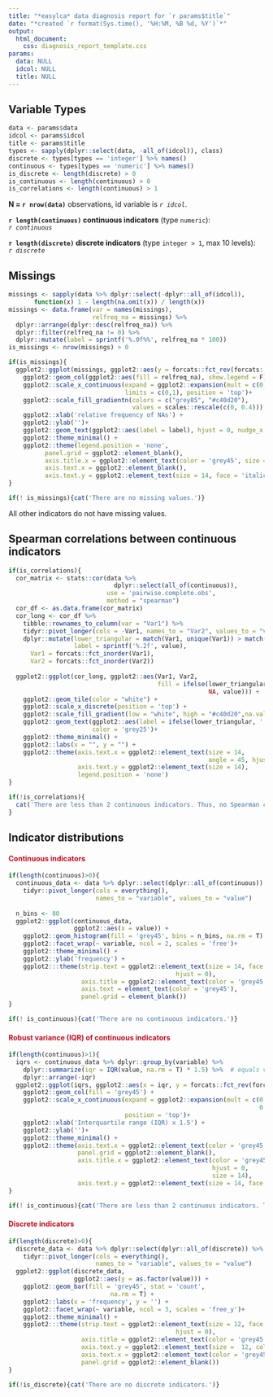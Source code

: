 ```yaml
---
title: "*easylca* data diagnosis report for `r params$title`"
date: "*created `r format(Sys.time(), '%H:%M, %B %d, %Y')`*"
output: 
  html_document:
    css: diagnosis_report_template.css
params:
  data: NULL
  idcol: NULL
  title: NULL
---
```


## Variable Types

```r
data <- params$data
idcol <- params$idcol
title <- params$title
types <- sapply(dplyr::select(data, -all_of(idcol)), class)
discrete <- types[types == 'integer'] %>% names()
continuous <- types[types == 'numeric'] %>% names()
is_discrete <- length(discrete) > 0
is_continuous <- length(continuous) > 0
is_correlations <- length(continuous) > 1
```

**N = `r nrow(data)`** observations, id variable is *`r idcol`*.\

**`r length(continuous)` continuous indicators** (type `numeric`):\
*`r continuous`*

**`r length(discrete)` discrete indicators** (type `integer > 1`, max 10 levels):\
*`r discrete`*

## Missings

```r
missings <- sapply(data %>% dplyr::select(-dplyr::all_of(idcol)),
       function(x) 1 - length(na.omit(x)) / length(x))
missings <- data.frame(var = names(missings), 
                       relfreq_na = missings) %>% 
  dplyr::arrange(dplyr::desc(relfreq_na)) %>% 
  dplyr::filter(relfreq_na != 0) %>% 
  dplyr::mutate(label = sprintf('%.0f%%', relfreq_na * 100))
is_missings <- nrow(missings) > 0
```

```r
if(is_missings){
  ggplot2::ggplot(missings, ggplot2::aes(y = forcats::fct_rev(forcats::fct_inorder(var)), x = relfreq_na)) + 
    ggplot2::geom_col(ggplot2::aes(fill = relfreq_na), show.legend = F) + 
    ggplot2::scale_x_continuous(expand = ggplot2::expansion(mult = c(0, 0.025)),
                                limits = c(0,1), position = 'top')+ 
    ggplot2::scale_fill_gradientn(colors = c("grey85", "#c40d20"),
                                  values = scales::rescale(c(0, 0.4))) + 
    ggplot2::xlab('relative frequency of NAs') + 
    ggplot2::ylab('')+
    ggplot2::geom_text(ggplot2::aes(label = label), hjust = 0, nudge_x = 0.01) + 
    ggplot2::theme_minimal() + 
    ggplot2::theme(legend.position = 'none', 
          panel.grid = ggplot2::element_blank(), 
          axis.title.x = ggplot2::element_text(color = 'grey45', size = 14, hjust = 0),
          axis.text.x = ggplot2::element_blank(), 
          axis.text.y = ggplot2::element_text(size = 14, face = 'italic'))
}
```

```r
if(! is_missings){cat('There are no missing values.')}
```

All other indicators do not have missing values.

## Spearman correlations between continuous indicators

```r
if(is_correlations){
  cor_matrix <- stats::cor(data %>% 
                             dplyr::select(all_of(continuous)),
                           use = 'pairwise.complete.obs',
                           method = "spearman")
  cor_df <- as.data.frame(cor_matrix)
  cor_long <- cor_df %>%
    tibble::rownames_to_column(var = "Var1") %>%
    tidyr::pivot_longer(cols = -Var1, names_to = "Var2", values_to = "value") %>% 
    dplyr::mutate(lower_triangular = match(Var1, unique(Var1)) > match(Var2, unique(Var2)), 
                  label = sprintf('%.2f', value), 
      Var1 = forcats::fct_inorder(Var1), 
      Var2 = forcats::fct_inorder(Var2))
  
  ggplot2::ggplot(cor_long, ggplot2::aes(Var1, Var2, 
                                         fill = ifelse(lower_triangular,
                                                       NA, value))) +
    ggplot2::geom_tile(color = "white") +
    ggplot2::scale_x_discrete(position = 'top') +
    ggplot2::scale_fill_gradient(low = "white", high = "#c40d20",na.value = "white") +
    ggplot2::geom_text(ggplot2::aes(label = ifelse(lower_triangular, '', label)),
                       color = 'grey25')+
    ggplot2::theme_minimal() +
    ggplot2::labs(x = "", y = "") +
    ggplot2::theme(axis.text.x = ggplot2::element_text(size = 14, 
                                                       angle = 45, hjust = 0), 
                   axis.text.y = ggplot2::element_text(size = 14), 
                   legend.position = 'none')
} 
```

```r
if(!is_correlations){
  cat('There are less than 2 continuous indicators. Thus, no Spearman correlations are computed.')
}
```

## Indicator distributions

#### [Continuous indicators]{style="color: #c40d20"}

```r
if(length(continuous)>0){
  continuous_data <- data %>% dplyr::select(dplyr::all_of(continuous)) %>% 
    tidyr::pivot_longer(cols = everything(),
                        names_to = "variable", values_to = "value")
  
  n_bins <- 80
  ggplot2::ggplot(continuous_data, 
                  ggplot2::aes(x = value)) + 
    ggplot2::geom_histogram(fill = 'grey45', bins = n_bins, na.rm = T) + 
    ggplot2::facet_wrap(~ variable, ncol = 2, scales = 'free')+ 
    ggplot2::theme_minimal() + 
    ggplot2::ylab('frequency') +
    ggplot2:::theme(strip.text = ggplot2::element_text(size = 14, face = 'bold', 
                                              hjust = 0), 
                    axis.title = ggplot2::element_text(color = 'grey45'),
                    axis.text = element_text(color = 'grey45'), 
                    panel.grid = element_blank())
}
```

```r
if(! is_continuous){cat('There are no continuous indicators.')}
```

#### [Robust variance (IQR) of continuous indicators]{style="color: #c40d20"}

```r
if(length(continuous)>1){
  iqrs <- continuous_data %>% dplyr::group_by(variable) %>% 
    dplyr::summarize(iqr = IQR(value, na.rm = T) * 1.5) %>%  # equals variance for Gaussian
    dplyr::arrange(-iqr)
  ggplot2::ggplot(iqrs, ggplot2::aes(x = iqr, y = forcats::fct_rev(forcats::fct_inorder(variable)))) + 
    ggplot2::geom_col(fill = 'grey45') +
    ggplot2::scale_x_continuous(expand = ggplot2::expansion(mult = c(0.0, 
                                                                     0.05)), 
                                position = 'top')+
    ggplot2::xlab('Interquartile range (IQR) x 1.5') + 
    ggplot2::ylab('')+
    ggplot2::theme_minimal() + 
    ggplot2::theme(axis.text.x = ggplot2::element_text(color = 'grey45'), 
                   panel.grid = ggplot2::element_blank(), 
                   axis.title.x = ggplot2::element_text(color = 'grey45', 
                                                        hjust = 0, 
                                                        size = 14), 
                   axis.text.y = ggplot2::element_text(size = 14, face = 'italic'))
}
```

```r
if(! is_continuous){cat('There are less than 2 continuous indicators. Thus, there is no potential need for scaling.')}
```

#### [Discrete indicators]{style="color: #c40d20"}

```r
if(length(discrete)>0){
  discrete_data <- data %>% dplyr::select(dplyr::all_of(discrete)) %>% 
    tidyr::pivot_longer(cols = everything(),
                        names_to = "variable", values_to = "value")
  ggplot2::ggplot(discrete_data, 
                  ggplot2::aes(y = as.factor(value))) + 
    ggplot2::geom_bar(fill = 'grey45', stat = 'count',
                            na.rm = T) + 
    ggplot2::labs(x = 'frequency', y = '') + 
    ggplot2::facet_wrap(~ variable, ncol = 3, scales = 'free_y')+ 
    ggplot2::theme_minimal() + 
    ggplot2:::theme(strip.text = ggplot2::element_text(size = 12, face = 'bold', 
                                              hjust = 0), 
                    axis.title = ggplot2::element_text(color = 'grey45'),
                    axis.text.y = ggplot2::element_text(size =  12, color = 'black'), 
                    axis.text.x = ggplot2::element_text(color = 'grey45'), 
                    panel.grid = ggplot2::element_blank())
} 
```

```r
if(!is_discrete){cat('There are no discrete indicators.')}
```
